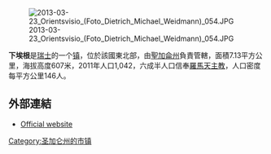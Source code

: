[[Image:2013-03-23_Orientsvisio_(Foto_Dietrich_Michael_Weidmann)_054.JPG|right]]

'''下埃根'''是[[瑞士|瑞士]]的一个[[瑞士市镇|镇]]，位於該國東北部，由[[聖加侖州|聖加侖州]]負責管轄，面積7.13平方公里，海拔高度607米，2011年人口1,042，六成半人口信奉[[羅馬天主教|羅馬天主教]]，人口密度每平方公里146人。

==外部連結==
* [http://www.untereggen.ch Official website]{{Wayback|url=http://www.untereggen.ch/ |date=20031230210110 }} {{de icon}}

{{Switzerland-geo-stub}}
[[Category:圣加仑州的市镇|Category:圣加仑州的市镇]]